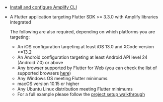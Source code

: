 * [Install and configure Amplify CLI](/gen1/[platform]/tools/cli/start/set-up-cli/)
* A Flutter application targeting Flutter SDK >= 3.3.0 with Amplify libraries integrated
  
  The following are also required, depending on which platforms you are targeting:

  * An iOS configuration targeting at least iOS 13.0 and XCode version >=13.2
  * An Android configuration targeting at least Android API level 24 (Android 7.0) or above
  * Any browser supported by Flutter for Web (you can check the list of supported browsers [here](https://docs.flutter.dev/development/platform-integration/web/faq#which-web-browsers-are-supported-by-flutter))
  * Any Windows OS meeting Flutter minimums
  * macOS version 10.15 or higher
  * Any Ubuntu Linux distribution meeting Flutter minimums
  * For a full example please follow the [project setup walkthrough](/gen1/[platform]/prev/start/project-setup/create-application/)
